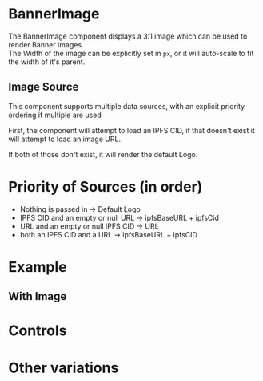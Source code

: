 
# BannerImage

<Meta of={BannerImageStories} />

The BannerImage component displays a 3:1 image which can be used to render Banner Images.  
The Width of the image can be explicitly set in `px`, or it will auto-scale to fit the width of it's parent.

## Image Source

This component supports multiple data sources, with an explicit priority ordering if multiple are used

First, the component will attempt to load an IPFS CID, if that doesn't exist it will attempt to load an image URL.

If both of those don't exist, it will render the default Logo.

# Priority of Sources (in order)

- Nothing is passed in -> Default Logo
- IPFS CID and an empty or null URL -> ipfsBaseURL + ipfsCid
- URL and an empty or null IPFS CID -> URL
- both an IPFS CID and a URL -> ipfsBaseURL + ipfsCID

# Example

## With Image

<Story of={BannerImageStories.sourceFromIPFS} />

# Controls

<Controls />

# Other variations

<Stories />
